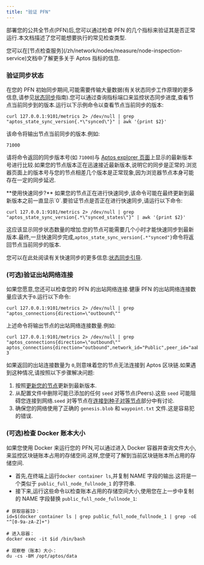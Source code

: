 ```yaml
---
title: "验证 PFN"
---
```







部署您的公共全节点(PFN)后,您可以通过检查 PFN 的几个指标来验证其是否正常运行.本文档描述了您可能想要执行的常见检查类型.

<Aside type="note">
  您可以在[节点检查服务](/zh/network/nodes/measure/node-inspection-service)文档中了解更多关于 Aptos 指标的信息.
</Aside>

### 验证同步状态

在您的 PFN 初始同步期间,可能需要传输大量数据(有关状态同步工作原理的更多信息,请参见[状态同步](/zh/network/nodes/configure/state-sync)指南).您可以通过查询指标端口来监控状态同步进度,查看节点当前同步到的版本.运行以下示例命令以查看节点当前同步的版本:

```shellscript filename="Terminal"
curl 127.0.0.1:9101/metrics 2> /dev/null | grep "aptos_state_sync_version{.*\"synced\"}" | awk '{print $2}'
```

该命令将输出节点当前同步的版本.例如:

```shellscript filename="Terminal"
71000
```

请将命令返回的同步版本号(如 `71000`)与 [Aptos explorer 页面](https://explorer.aptoslabs.com/?network=mainnet)上显示的最新版本号进行比较.如果您的节点版本正在迅速接近最新版本,说明它的同步是正常的.浏览器页面上的版本号与您的节点相差几个版本是正常现象,因为浏览器节点本身可能存在一定的同步延迟.

<Aside type="caution">
  **使用快速同步?**
  如果您的节点正在进行快速同步,该命令可能在最终更新到最新版本之前一直显示`0`.要验证节点是否正在进行快速同步,请运行以下命令:

  ```shellscript filename="Terminal"
  curl 127.0.0.1:9101/metrics 2> /dev/null | grep "aptos_state_sync_version{.*\"synced_states\"}" | awk '{print $2}'
  ```

  这应该显示同步状态数量的增加.您的节点可能需要几个小时才能快速同步到最新版本.最终,一旦快速同步完成,`aptos_state_sync_version{.*"synced"}`命令将返回节点当前同步的版本.

  您可以在此处阅读有关快速同步的更多信息:[状态同步引导](/zh/network/nodes/configure/state-sync.mdx#bootstrapping-phase).
</Aside>

### (可选)验证出站网络连接

如果您愿意,您还可以检查您的 PFN 的出站网络连接.健康 PFN 的出站网络连接数量应该大于`0`.运行以下命令:

```shellscript filename="Terminal"
curl 127.0.0.1:9101/metrics 2> /dev/null | grep "aptos_connections{direction=\"outbound\""
```

上述命令将输出节点的出站网络连接数量.例如:

```shellscript filename="Terminal"
curl 127.0.0.1:9101/metrics 2> /dev/null | grep "aptos_connections{direction=\"outbound\""
aptos_connections{direction="outbound",network_id="Public",peer_id="aabd651f",role_type="full_node"} 3
```

如果返回的出站连接数量为 `0`,则意味着您的节点无法连接到 Aptos 区块链.如果遇到这种情况,请按照以下步骤解决问题:

1. 按照[更新您的节点](/zh/network/nodes/full-node/modify/update-fullnode-with-new-releases)更新到最新版本.
2. 从配置文件中删除可能已添加的任何 `seed` 对等节点(Peers).这些 `seed` 可能阻碍您连接到网络.`seed` 对等节点在[连接到种子对等节点](/zh/network/nodes/full-node/modify/fullnode-network-connections.mdx#连接到种子对等节点)部分中有讨论.
3. 确保您的网络使用了正确的 `genesis.blob` 和 `waypoint.txt` 文件.这是容易犯的错误.

### (可选)检查 Docker 账本大小

如果您使用 Docker 来运行您的 PFN,可以通过进入 Docker 容器并查询文件大小,来监控区块链账本占用的存储空间.这样,您便可了解到当前区块链账本所占用的存储空间.

- 首先,在终端上运行`docker container ls`,并复制 NAME 字段的输出.这将是一个类似于 `public_full_node_fullnode_1` 的字符串.
- 接下来,运行这些命令以检查账本占用的存储空间大小,使用您在上一步中复制的 NAME 字段替换 `public_full_node_fullnode_1`:

```shellscript filename="Terminal"
# 获取容器ID：
id=$(docker container ls | grep public_full_node_fullnode_1 | grep -oE "^[0-9a-zA-Z]+")

# 进入容器：
docker exec -it $id /bin/bash

# 观察卷（账本）大小：
du -cs -BM /opt/aptos/data
```

[rest_spec]: https://github.com/aptos-labs/aptos-core/tree/main/api

[devnet_genesis]: https://devnet.aptoslabs.com/genesis.blob

[devnet_waypoint]: https://devnet.aptoslabs.com/waypoint.txt

[aptos-labs/aptos-core]: https://github.com/aptos-labs/aptos-core.git

[status dashboard]: https://status.devnet.aptos.dev
